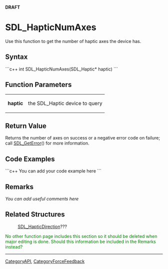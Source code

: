 <!-- pragma section-numbers off -->
<!-- pragma disable-camelcase -->
'''DRAFT'''

= SDL_HapticNumAxes =
Use this function to get the number of haptic axes the device has.


== Syntax ==
```c++
int SDL_HapticNumAxes(SDL_Haptic* haptic)
```

== Function Parameters ==
{|
|'''haptic'''
|the SDL_Haptic device to query
|}

== Return Value ==
Returns the number of axes on success or a negative error code on failure; call [[SDL_GetError]]() for more information.

== Code Examples ==
```c++
You can add your code example here
```

== Remarks ==
''You can add useful comments here''

== Related Structures ==
:[[SDL_HapticDirection]]???
<span style="color: green;">No other function page includes this section so it should be deleted when major editing is done.  Should this information be included in the Remarks instead?</span>


----
[[CategoryAPI]], [[CategoryForceFeedback]]

